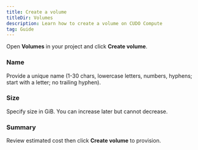```yaml
---
title: Create a volume
titleDir: Volumes
description: Learn how to create a volume on CUDO Compute
tag: Guide
---
```


Open **Volumes** in your project and click **Create volume**.

### Name
Provide a unique name (1-30 chars, lowercase letters, numbers, hyphens; start with a letter; no trailing hyphen).

### Size
Specify size in GiB. You can increase later but cannot decrease.

### Summary
Review estimated cost then click **Create volume** to provision.
